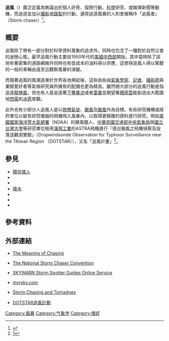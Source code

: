 '''追風'''（{{Lang-en|'''Storm chasing'''}}）廣泛定義為無論出於個人好奇、探險行動、[[科學|科學]]研究、或報導新聞等動機，而追逐{{Link-en|惡劣天氣|Severe weather}}並加以[[攝影|攝影]]或[[電影|錄製]]的行動，通常追逐風暴的人則會被稱作「追風者」（Storm chaser）<ref>{{Cite book | author = {{Link-en|陶德·基曼|Todd Glickman}} | title = Glossary of Meteorology, Second Edition | location = 美國波士頓 | publisher = {{Link-en|美國氣象學會|American Meteorological Society}} | date = 2000年1月1日 | pages =  | ISBN = 978-1878220349 | accessdate = 2013年6月12日 | url = http://glossary.ametsoc.org/?p=1&query=storm+chaser | language = en | quote =  }}</ref>。

==概要==
追風除了帶有一部分對於科學資料蒐集的追求外，同時也包含了一種對於自然災害的迷戀心態。最早追風行動主要自1950年代的[[美國中西部|美國中西部]]開始，其中當時除了該地有著密集的道路網絡外同時也有低成本的油料得以供應，這使得追風人得以駕駛的一般的車輛由遠至近觀察風暴的演變。

而隨著追風的風潮逐漸於世界各地興起後，這些由些由[[氣象學|氣象學家]]、[[記者|記者]]、[[攝影師|攝影師]]與業餘愛好者等氣候研究員所擁有的配備也更為精良。雖然絕大部分的追風行動是指追逐[[龍捲風|龍捲風]]，但也有人是追逐著[[下擊暴流|下擊暴流]]或者[[雷暴|雷暴]]並期望著[[積雨雲|積雨雲]]能創造出大範圍地[[閃電|閃電]]和[[冰雹|冰雹]]景觀。

此外也有少部分人追風人是以[[熱帶氣旋|熱帶氣旋]]、[[颶風|颶風]]及[[颱風|颱風]]作為目標。有些研究機構或政府單位以裝有研究儀器的飛機飛入風暴內，以取得更精確的資料進行研究，例如[[美國國家海洋暨大氣總署|美國國家海洋暨大氣總署]]（NOAA）的颶風獵人、[[中華民國|中華民國]][[交通部中央氣象局|交通部中央氣象局]]與[[國立台灣大學|國立台灣大學]]等研究單位租用[[漢翔工業|漢翔工業]]的ASTRA飛機進行「侵台颱風之飛機偵察及投落送觀測實驗」（Dropwindsonde Observation for Typhoon Surveillance near the TAiwan Region （DOTSTAR）），又名「追風計畫」<ref>[http://typhoon.as.ntu.edu.tw/DOTSTAR/tw/intro/intro.php]</ref>。

== 參見 ==
*[[飓风猎人|飓风猎人]]
* {{Link-en|美國國家海洋暨大氣總署颶風獵人|NOAA Hurricane Hunters}}
* {{Link-en|第53遠程氣象偵查中隊|53d Weather Reconnaissance Squadron}}
* [[降水|降水]]
* {{Link-en|惡劣天氣|Severe weather}}
* {{Link-en|龍捲風大爆發|Tornado outbreak}}
* {{Link-en|龍捲風系列|Tornado family}}

== 參考資料 ==
{{Reflist}}

== 外部連結 ==
{{Commons category|Storm chasing}}
* {{en}} [http://www.stormtrack.org/library/people/turnage.htm The Meaning of Chasing] {{Wayback|url=http://www.stormtrack.org/library/people/turnage.htm |date=20131005160842 }}
* {{en}} [http://chasercon.com/ The National Storm Chaser Convention] {{Wayback|url=http://chasercon.com/ |date=20101230143043 }}
* {{en}} [http://spotterguides.us/chasing/chasing01.htm SKYWARN Storm Spotter Guides Online Service] {{Wayback|url=http://spotterguides.us/chasing/chasing01.htm |date=20121211145525 }}
* {{en}} [http://www.myrsky.com/ myrsky.com]
* {{en}} [http://www.cimms.ou.edu/~doswell/ChasFAQ.html Storm Chasing and Tornadoes]
* {{zh-tw}} [http://typhoon.as.ntu.edu.tw/DOTSTAR/tw/ DOTSTAR追風計劃]

[[Category:風暴|Category:風暴]]
[[Category:气象学|Category:气象学]]
[[Category:嗜好|Category:嗜好]]